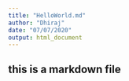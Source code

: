 ```yaml
---
title: "HelloWorld.md"
author: "Dhiraj"
date: "07/07/2020"
output: html_document
---
```


## this is a markdown file
